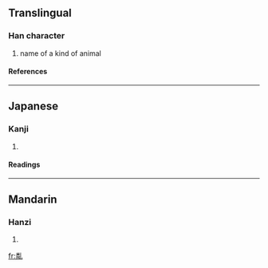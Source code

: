 ==Translingual==
===Han character===
{{Han char|rn=5|rad=乙|as=12|sn=13|four=9221<sub>0</sub>|canj=火手山 (FQU)}}
# name of a kind of animal
====References====
{{Han ref|kx=0085.010|dkj=00215|dj=0173.090|hdz=10058.010|uh=4E83|ud=20099|bh=DCB1|bd=56497}}
----
==Japanese==
===Kanji===
{{ja-kanji|grade=|rs=乙12}}
# {{defn|Japanese}}
====Readings====
{{ja-readings|on=[[りん]] (rin)|kun=[[うれる]] (ureru)}}
----
==Mandarin==
===Hanzi===
{{cmn-hanzi|pin=[[lín]] ([[lin2]])|wg=lin<sup>2</sup>}}
# {{defn|Mandarin}}

[[fr:亃]]